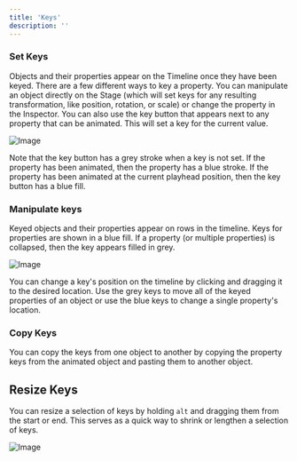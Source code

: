 ```yaml
---
title: 'Keys'
description: ''
---
```



<YouTube id="BiaWH6rHd7o" />

### Set Keys

Objects and their properties appear on the Timeline once they have been keyed. There are a few different ways to key a property. You can manipulate an object directly on the Stage (which will set keys for any resulting transformation, like position, rotation, or scale) or change the property in the Inspector. You can also use the key button that appears next to any property that can be animated. This will set a key for the current value.

![Image](/images/editor/animate-mode/121a3078-7e4d-4695-84bd-70da087e9177.webp)

Note that the key button has a grey stroke when a key is not set. If the property has been animated, then the property has a blue stroke. If the property has been animated at the current playhead position, then the key button has a blue fill.

### Manipulate keys

Keyed objects and their properties appear on rows in the timeline. Keys for properties are shown in a blue fill. If a property (or multiple properties) is collapsed, then the key appears filled in grey.

![Image](https://ucarecdn.com/4a8fc418-1335-42b6-a640-5f2461b14e94/)

You can change a key's position on the timeline by clicking and dragging it to the desired location. Use the grey keys to move all of the keyed properties of an object or use the blue keys to change a single property's location.

### Copy Keys

You can copy the keys from one object to another by copying the property keys from the animated object and pasting them to another object.

## Resize Keys

You can resize a selection of keys by holding `alt` and dragging them from the start or end. This serves as a quick way to shrink or lengthen a selection of keys.

![Image](https://ucarecdn.com/9bb04dbc-dade-4bbc-bc25-70015acc9992/)